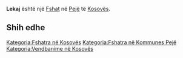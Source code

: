 {{Fshat në Kosovës
 | Emri                = Lekaj
| srp_N_name = Lekaj
| srp_N_FULL_NAME_RO = Lekaj
| srp_N_FULL_NAME_ND_RO = Lekaj
| srp_N_SORT_NAME_RG = LEKAJ
| srp_N_FULL_NAME_RG = Lekaj
| srp_N_FULL_NAME_ND_RG = Lekaj

 | Emri (Rasa dhanore) = 
 | Figura              = 
 | Shteti              = Kosovo
 | Komuna              = Pejë
 | Kodi postar         = 
 | Sipërfaqja          = 

 | Popullsia           = 

 | Regj. i popullsisë  = 
 | Dend. e popullsisë  = 
 | Faqja zyrtare       = 
 <!--- Koordinatat ----> 
 | Gjerësia            = 42.707778
 | Gjatësia            = 20.048889
 | Lartësia            = 
}}
'''Lekaj''' është një [[Fshat]] në [[Pejë]] të [[Kosovës]].

<!-- == Gjeografia == -->
<!-- == Historia == -->
<!-- == Demografia == -->
== Shih edhe ==
{{Komuna Pejë}}
{{Kosovo-Administrata-Cung}}

[[Kategoria:Fshatra në Kosovës]]
[[Kategoria:Fshatra në Kommunes Pejë]]
[[Kategoria:Vendbanime në Kosovës]]
